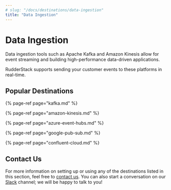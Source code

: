 ```yaml
---
# slug: "/docs/destinations/data-ingestion"
title: "Data Ingestion"
---
```


# Data Ingestion

Data ingestion tools such as Apache Kafka and Amazon Kinesis allow for event streaming and building high-performance data-driven applications.

RudderStack supports sending your customer events to these platforms in real-time.

## Popular Destinations

{% page-ref page="kafka.md" %}

{% page-ref page="amazon-kinesis.md" %}

{% page-ref page="azure-event-hubs.md" %}

{% page-ref page="google-pub-sub.md" %}

{% page-ref page="confluent-cloud.md" %}

## Contact Us

For more information on setting up or using any of the destinations listed in this section, feel free to [contact us](mailto:%20docs@rudderstack.com). You can also start a conversation on our [Slack](https://rudderstack.com/join-rudderstack-slack-community) channel; we will be happy to talk to you!
